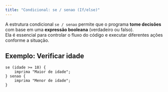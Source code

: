 ```yaml
---
title: "Condicional: se / senao (If/else)"
---
```


A estrutura condicional `se / senao` permite que o programa **tome decisões** com base em uma **expressão booleana** (verdadeiro ou falso).  
Ela é essencial para controlar o fluxo do código e executar diferentes ações conforme a situação.

## Exemplo: Verificar idade

```lipo
se (idade >= 18) {
    imprima "Maior de idade";
} senao {
    imprima "Menor de idade";
}

